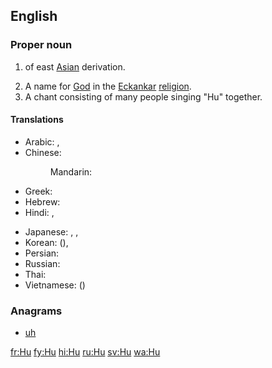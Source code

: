 {{also|Appendix:Variations of "hu"}}
==English==
{{wikipedia}}
===Proper noun===
{{en-proper noun}}

# {{surname|common|from=Chinese|dot=}} of east [[Asia]]n derivation.
# A name for [[God]] in the [[Eckankar]] [[religion]].
# A chant consisting of many people singing "Hu" together.

====Translations====
{{trans-top|Chinese surname}}
* Arabic: {{t+|ar|هو|tr=huu}},  {{t|ar|خو|tr=khuu}}
* Chinese:
*: Mandarin: {{t+|cmn|胡|tr=Hú|sc=Hani}}
* Greek: {{t|el|Χου|tr=Chou}}
* Hebrew: {{t|he|חו}}
* Hindi: {{t|hi|हु|tr=hu}},  {{t|hi|ख़ू|tr=xu}}
{{trans-mid}}
* Japanese: {{t+|ja|胡|tr=こ, Ko}}, {{t|ja|ホゥー|tr=Hū}},  {{t|ja|フー|tr=Fū}}
* Korean: {{t+|ko|호|tr=Ho|sc=Hang}} ({{t+|ko|胡|sc=Hani}}), {{t+|ko|후|tr=Hu|sc=Hang}}
* Persian: {{t+|fa|هو}}
* Russian: {{t|ru|Ху|tr=Xu}}
* Thai: {{t+|th|หู|tr=hŏo}}
* Vietnamese: {{t|vi|Hồ}} ({{t|vi|胡|sc=Hani}})
{{trans-bottom}}

===Anagrams===
* [[uh#English|uh]]


[[fr:Hu]]
[[fy:Hu]]
[[hi:Hu]]
[[ru:Hu]]
[[sv:Hu]]
[[wa:Hu]]